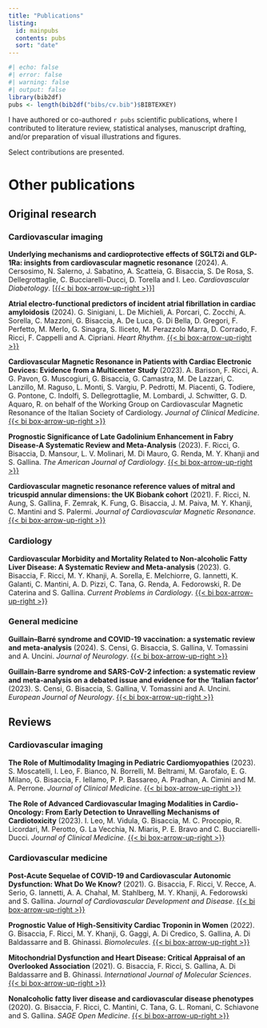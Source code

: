 ```yaml
---
title: "Publications"
listing:
  id: mainpubs
  contents: pubs
  sort: "date"
---
```

```r
#| echo: false
#| error: false
#| warning: false
#| output: false
library(bib2df)
pubs <- length(bib2df("bibs/cv.bib")$BIBTEXKEY)
```

I have authored or co-authored `r pubs` scientific publications, where I contributed to literature review, statistical analyses, manuscript drafting, and/or preparation of visual illustrations and figures.

Select contributions are presented.

# 

:::{#mainpubs}

:::

# Other publications

## Original research

### Cardiovascular imaging

**Underlying mechanisms and cardioprotective effects of SGLT2i and GLP-1Ra: insights from cardiovascular magnetic resonance** (2024).
A. Cersosimo, N. Salerno, J. Sabatino, A. Scatteia, G. Bisaccia, S. De Rosa, S. Dellegrottaglie, C. Bucciarelli-Ducci, D. Torella and I. Leo.
*Cardiovascular Diabetology*.
[[{{< bi box-arrow-up-right >}}]](https://doi.org/10.1186/s12933-024-02181-7)

**Atrial electro-functional predictors of incident atrial fibrillation in cardiac amyloidosis** (2024). G. Sinigiani, L. De Michieli, A. Porcari, C. Zocchi, A. Sorella, C. Mazzoni, G. Bisaccia, A. De Luca, G. Di Bella, D. Gregori, F. Perfetto, M. Merlo, G. Sinagra, S. Iliceto, M. Perazzolo Marra, D. Corrado, F. Ricci, F. Cappelli and A. Cipriani. *Heart Rhythm*. [{{< bi box-arrow-up-right >}}](https://doi.org/10.1016/j.hrthm.2024.01.056)

**Cardiovascular Magnetic Resonance in Patients with Cardiac Electronic Devices: Evidence from a Multicenter Study** (2023). A. Barison, F. Ricci, A. G. Pavon, G. Muscogiuri, G. Bisaccia, G. Camastra, M. De Lazzari, C. Lanzillo, M. Raguso, L. Monti, S. Vargiu, P. Pedrotti, M. Piacenti, G. Todiere, G. Pontone, C. Indolfi, S. Dellegrottaglie, M. Lombardi, J. Schwitter, G. D. Aquaro, R. on behalf of the Working Group on Cardiovascular Magnetic Resonance of the Italian Society of Cardiology. *Journal of Clinical Medicine*. [{{< bi box-arrow-up-right >}}](https://doi.org/10.3390/jcm12206673)

**Prognostic Significance of Late Gadolinium Enhancement in Fabry Disease-A Systematic Review and Meta-Analysis** (2023). F. Ricci, G. Bisaccia, D. Mansour, L. V. Molinari, M. Di Mauro, G. Renda, M. Y. Khanji and S. Gallina. *The American Journal of Cardiology*. [{{< bi box-arrow-up-right >}}](https://doi.org/10.1016/j.amjcard.2023.06.059)

**Cardiovascular magnetic resonance reference values of mitral and tricuspid annular dimensions: the UK Biobank cohort** (2021). F. Ricci, N. Aung, S. Gallina, F. Zemrak, K. Fung, G. Bisaccia, J. M. Paiva, M. Y. Khanji, C. Mantini and S. Palermi. *Journal of Cardiovascular Magnetic Resonance*. [{{< bi box-arrow-up-right >}}](https://doi.org/10.1186/s12968-020-00688-y)

### Cardiology

**Cardiovascular Morbidity and Mortality Related to Non-alcoholic Fatty Liver Disease: A Systematic Review and Meta-analysis** (2023). G. Bisaccia, F. Ricci, M. Y. Khanji, A. Sorella, E. Melchiorre, G. Iannetti, K. Galanti, C. Mantini, A. D. Pizzi, C. Tana, G. Renda, A. Fedorowski, R. De Caterina and S. Gallina. *Current Problems in Cardiology*. [{{< bi box-arrow-up-right >}}](https://doi.org/10.1016/j.cpcardiol.2023.101643)

### General medicine

**Guillain–Barré syndrome and COVID-19 vaccination: a systematic review and meta-analysis** (2024). S. Censi, G. Bisaccia, S. Gallina, V. Tomassini and A. Uncini. *Journal of Neurology*. [{{< bi box-arrow-up-right >}}](https://doi.org/10.1007/s00415-024-12186-7)

**Guillain-Barre syndrome and SARS-CoV-2 infection: a systematic review and meta-analysis on a debated issue and evidence for the 'Italian factor'** (2023). S. Censi, G. Bisaccia, S. Gallina, V. Tomassini and A. Uncini. *European Journal of Neurology*. [{{< bi box-arrow-up-right >}}](https://doi.org/10.1111/ene.16094)

## Reviews

### Cardiovascular imaging

**The Role of Multimodality Imaging in Pediatric Cardiomyopathies** (2023). S. Moscatelli, I. Leo, F. Bianco, N. Borrelli, M. Beltrami, M. Garofalo, E. G. Milano, G. Bisaccia, F. Iellamo, P. P. Bassareo, A. Pradhan, A. Cimini and M. A. Perrone. *Journal of Clinical Medicine*. [{{< bi box-arrow-up-right >}}](https://doi.org/10.3390/jcm12144866)

**The Role of Advanced Cardiovascular Imaging Modalities in Cardio-Oncology: From Early Detection to Unravelling Mechanisms of Cardiotoxicity** (2023). I. Leo, M. Vidula, G. Bisaccia, M. C. Procopio, R. Licordari, M. Perotto, G. La Vecchia, N. Miaris, P. E. Bravo and C. Bucciarelli-Ducci. *Journal of Clinical Medicine*. [{{< bi box-arrow-up-right >}}](https://doi.org/10.3390/jcm12154945)

### Cardiovascular medicine

**Post-Acute Sequelae of COVID-19 and Cardiovascular Autonomic Dysfunction: What Do We Know?** (2021). G. Bisaccia, F. Ricci, V. Recce, A. Serio, G. Iannetti, A. A. Chahal, M. Stahlberg, M. Y. Khanji, A. Fedorowski and S. Gallina. *Journal of Cardiovascular Development and Disease*. [{{< bi box-arrow-up-right >}}](https://doi.org/10.3390/jcdd8110156)

**Prognostic Value of High-Sensitivity Cardiac Troponin in Women** (2022). G. Bisaccia, F. Ricci, M. Y. Khanji, G. Gaggi, A. Di Credico, S. Gallina, A. Di Baldassarre and B. Ghinassi. *Biomolecules*. [{{< bi box-arrow-up-right >}}](https://doi.org/10.3390/biom12101496)

**Mitochondrial Dysfunction and Heart Disease: Critical Appraisal of an Overlooked Association** (2021). G. Bisaccia, F. Ricci, S. Gallina, A. Di Baldassarre and B. Ghinassi. *International Journal of Molecular Sciences*. [{{< bi box-arrow-up-right >}}](https://doi.org/10.3390/ijms22020614)

**Nonalcoholic fatty liver disease and cardiovascular disease phenotypes** (2020). G. Bisaccia, F. Ricci, C. Mantini, C. Tana, G. L. Romani, C. Schiavone and S. Gallina. *SAGE Open Medicine*. [{{< bi box-arrow-up-right >}}](https://doi.org/10.1177/2050312120933804)